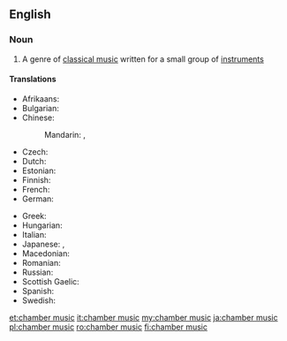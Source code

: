 ==English==

===Noun===
{{wikipedia}}
{{en-noun|head=[[chamber]] [[music]]|-}}

# {{context|music|lang=en}} A genre of [[classical music]] written for a small group of [[instrument]]s

====Translations====
{{trans-top|chamber music}}
* Afrikaans: {{t|af|kamermusiek}}
* Bulgarian: {{t|bg|камерна музика|f}}
* Chinese:
*: Mandarin: {{t+|cmn|室內樂|sc=Hani}}, {{t|cmn|室内乐|tr=shìnèiyuè|sc=Hani}}
* Czech: {{t|cs|komorní hudba|f}}
* Dutch: {{t|nl|kamermuziek|f}}
* Estonian: {{t|et|kammermuusika}}
* Finnish: {{t|fi|kamarimusiikki}}
* French: {{t|fr|musique de chambre|f}}
* German: {{t|de|Kammermusik|f}}
{{trans-mid}}
* Greek: {{t|el|μουσική δωματίου|f|tr=mousikí domatíou}}
* Hungarian: {{t+|hu|kamarazene}}
* Italian: {{t|it|musica da camera|f}}
* Japanese: {{t|ja|重奏|tr=じゅうそう, jūsō|sc=Jpan}}, {{t|ja|室内楽|tr=shitsunaigaku|sc=Jpan}}
* Macedonian: {{t|mk|камерна музика|f|tr=kámerna múzika}}
* Romanian: {{t|ro|muzică de cameră|f}}
* Russian: {{t|ru|камерная музыка|f|tr=kámernaja múzyka}}
* Scottish Gaelic: {{t|gd|ceòl seòmrach|m}}
* Spanish: {{t|es|música de cámara|f}}
* Swedish: {{t+|sv|kammarmusik|c}}
{{trans-bottom}}

[[et:chamber music]]
[[it:chamber music]]
[[my:chamber music]]
[[ja:chamber music]]
[[pl:chamber music]]
[[ro:chamber music]]
[[fi:chamber music]]